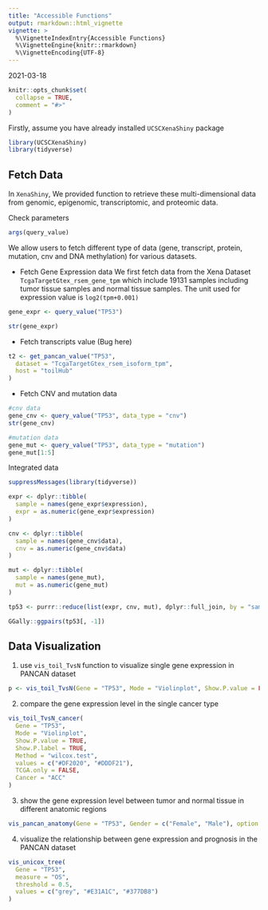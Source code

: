 ```yaml
---
title: "Accessible Functions"
output: rmarkdown::html_vignette
vignette: >
  %\VignetteIndexEntry{Accessible Functions}
  %\VignetteEngine{knitr::rmarkdown}
  %\VignetteEncoding{UTF-8}
---
```

2021-03-18

```r
knitr::opts_chunk$set(
  collapse = TRUE,
  comment = "#>"
)
```
Firstly, assume you have already installed `UCSCXenaShiny` package
```r
library(UCSCXenaShiny)
library(tidyverse)
```

## Fetch Data
In `XenaShiny`, We provided function to retrieve these multi-dimensional data from genomic, epigenomic, transcriptomic, and proteomic data.

Check parameters 
```r
args(query_value)
```
We allow users to fetch different type of data (gene, transcript, protein, mutation, cnv and DNA methylation) for various datasets.

- Fetch Gene Expression data 
We first fetch data from the Xena Dataset `TcgaTargetGtex_rsem_gene_tpm` which include 19131 samples including tumor tissue samples and normal tissue samples. The unit used for expression value is `log2(tpm+0.001)`
```r
gene_expr <- query_value("TP53")
```
```r
str(gene_expr)
```

- Fetch transcripts value (Bug here)
```r
t2 <- get_pancan_value("TP53",
  dataset = "TcgaTargetGtex_rsem_isoform_tpm",
  host = "toilHub"
)
```
- Fetch CNV and mutation data
```r
#cnv data
gene_cnv <- query_value("TP53", data_type = "cnv")
str(gene_cnv)
```
```r
#mutation data
gene_mut <- query_value("TP53", data_type = "mutation")
gene_mut[1:5]
```
Integrated data
```r
suppressMessages(library(tidyverse))

expr <- dplyr::tibble(
  sample = names(gene_expr$expression),
  expr = as.numeric(gene_expr$expression)
)

cnv <- dplyr::tibble(
  sample = names(gene_cnv$data),
  cnv = as.numeric(gene_cnv$data)
)

mut <- dplyr::tibble(
  sample = names(gene_mut),
  mut = as.numeric(gene_mut)
)

tp53 <- purrr::reduce(list(expr, cnv, mut), dplyr::full_join, by = "sample")

GGally::ggpairs(tp53[, -1])
```


## Data Visualization

1. use `vis_toil_TvsN` function to visualize single gene expression in PANCAN dataset
```r
p <- vis_toil_TvsN(Gene = "TP53", Mode = "Violinplot", Show.P.value = FALSE, Show.P.label = FALSE)
```

2. compare the gene expression level in the single cancer type
```r
vis_toil_TvsN_cancer(
  Gene = "TP53",
  Mode = "Violinplot",
  Show.P.value = TRUE,
  Show.P.label = TRUE,
  Method = "wilcox.test",
  values = c("#DF2020", "#DDDF21"),
  TCGA.only = FALSE,
  Cancer = "ACC"
)
```
3. show the gene expression level between tumor and normal tissue in different anatomic regions
```r
vis_pancan_anatomy(Gene = "TP53", Gender = c("Female", "Male"), option = "D")
```
4. visualize the relationship between gene expression and prognosis in the PANCAN dataset
```r
vis_unicox_tree(
  Gene = "TP53",
  measure = "OS",
  threshold = 0.5,
  values = c("grey", "#E31A1C", "#377DB8")
)
```

